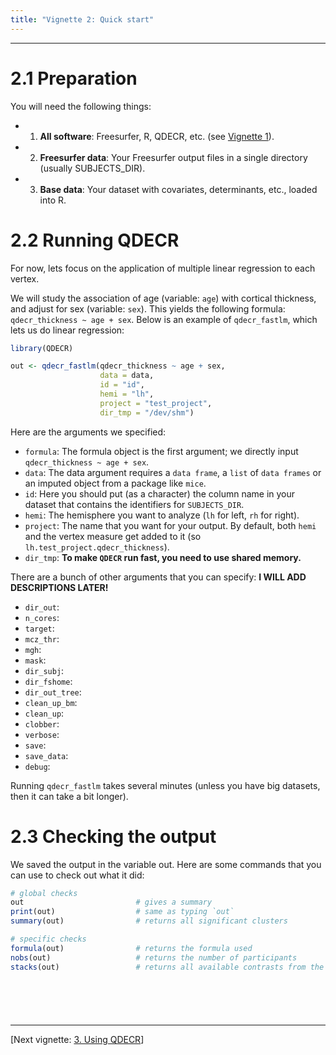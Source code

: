 ```yaml
---
title: "Vignette 2: Quick start"
---
```


---

# 2.1 Preparation

You will need the following things:

* 1. **All software**: Freesurfer, R, QDECR, etc. (see [Vignette 1](01-getting-started.html)).
* 2. **Freesurfer data**: Your Freesurfer output  files in a single directory (usually SUBJECTS_DIR).
* 3. **Base data**: Your dataset with covariates, determinants, etc., loaded into R.

# 2.2 Running QDECR

For now, lets focus on the application of multiple linear regression to each vertex. 

We will study the association of age (variable: `age`) with cortical thickness, and adjust for sex (variable: `sex`). This yields the following formula: `qdecr_thickness ~ age + sex`. Below is an example of `qdecr_fastlm`, which lets us do linear regression:

```r

library(QDECR)

out <- qdecr_fastlm(qdecr_thickness ~ age + sex, 
                    data = data,
                    id = "id", 
                    hemi = "lh",
                    project = "test_project",
                    dir_tmp = "/dev/shm")
```

Here are the arguments we specified:

* `formula`: The formula object is the first argument; we directly input `qdecr_thickness ~ age + sex`.
* `data`: The data argument requires a `data frame`, a `list` of `data frames` or an imputed object from a package like `mice`. 
* `id`: Here you should put (as a character) the column name in your dataset that contains the identifiers for `SUBJECTS_DIR`.
* `hemi`: The hemisphere you want to analyze (`lh` for left, `rh` for right). 
* `project`: The name that you want for your output. By default, both `hemi` and the vertex measure get added to it (so `lh.test_project.qdecr_thickness`).
* `dir_tmp`: **To make `QDECR` run fast, you need to use shared memory.**

There are a bunch of other arguments that you can specify: **I WILL ADD DESCRIPTIONS LATER!**

* `dir_out`: 
* `n_cores`: 
* `target`: 
* `mcz_thr`: 
* `mgh`: 
* `mask`: 
* `dir_subj`: 
* `dir_fshome`: 
* `dir_out_tree`: 
* `clean_up_bm`: 
* `clean_up`: 
* `clobber`: 
* `verbose`: 
* `save`: 
* `save_data`: 
* `debug`: 

Running `qdecr_fastlm` takes several minutes (unless you have big datasets, then it can take a bit longer).

# 2.3 Checking the output

We saved the output in the variable out. Here are some commands that you can use to check out what it did:

```r

# global checks
out                         # gives a summary
print(out)                  # same as typing `out`
summary(out)                # returns all significant clusters

# specific checks
formula(out)                # returns the formula used
nobs(out)                   # returns the number of participants
stacks(out)                 # returns all available contrasts from the model







```

---

[Next vignette: [3. Using QDECR](03-using-qdecr.html)]